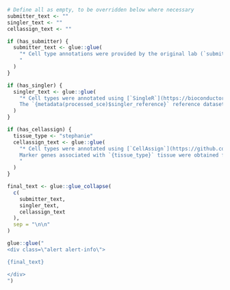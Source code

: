 <!-- 
Introductory text to include in both the cell type section of main report and at
the top of the supplemental cell type report.

All chunks in this document must be set to `eval=FALSE`.
-->


```r

# Define all as empty, to be overridden below where necessary
submitter_text <- ""
singler_text <- ""
cellassign_text <- ""

if (has_submitter) {
  submitter_text <- glue::glue(
    "* Cell type annotations were provided by the original lab (`submitter-provided`) which generated this data.
    "
  )
}

if (has_singler) {
  singler_text <- glue::glue(
    "* Cell types were annotated using [`SingleR`](https://bioconductor.org/packages/release/bioc/html/SingleR.html), which uses a reference-based approach ([Looney _et al._ 2019](https://doi.org/10.1038/s41590-018-0276-y)).
    The `{metadata(processed_sce)$singler_reference}` reference dataset, obtained from the [`celldex` package](http://bioconductor.org/packages/release/data/experiment/html/celldex.html), was used for cell typing."
  )
}

if (has_cellassign) {
  tissue_type <- "stephanie"
  cellassign_text <- glue::glue(
    "* Cell types were annotated using [`CellAssign`](https://github.com/Irrationone/cellassign), which uses a marker-gene based approach ([Zhang _et al._ 2019](https://doi.org/10.1038/s41592-019-0529-1)).
    Marker genes associated with `{tissue_type}` tissue were obtained from [PanglaoDB](https://panglaodb.se/).
    "
  )
}

final_text <- glue::glue_collapse(
  c(
    submitter_text, 
    singler_text, 
    cellassign_text
  ), 
  sep = "\n\n"
)

glue::glue("
<div class=\"alert alert-info\">

{final_text}

</div>
") 
```



